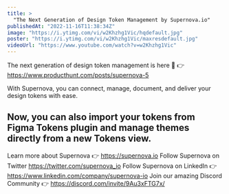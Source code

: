 ```yaml
---
title: >
  "The Next Generation of Design Token Management by Supernova.io"
publishedAt: "2022-11-16T11:38:34Z"
image: "https://i.ytimg.com/vi/w2Khzhg1Vic/hqdefault.jpg"
poster: "https://i.ytimg.com/vi/w2Khzhg1Vic/maxresdefault.jpg"
videoUrl: "https://www.youtube.com/watch?v=w2Khzhg1Vic"
---
```


The next generation of design token management is here 🎉
👉 https://www.producthunt.com/posts/supernova-5

With Supernova, you can connect, manage, document, and deliver your design tokens with ease.

## Now, you can also import your tokens from Figma Tokens plugin and manage themes directly from a new Tokens view.

Learn more about Supernova 👉 https://supernova.io
Follow Supernova on Twitter https://twitter.com/supernova_io
Follow Supernova on LinkedIn 👉https://www.linkedin.com/company/supernova-io
Join our amazing Discord Community 👉 https://discord.com/invite/9Au3xFTG7x/
